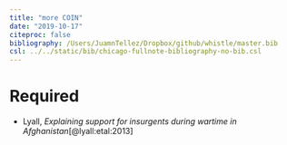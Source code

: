 ```yaml
---
title: "more COIN"
date: "2019-10-17"
citeproc: false
bibliography: /Users/JuamnTellez/Dropbox/github/whistle/master.bib
csl: ../../static/bib/chicago-fullnote-bibliography-no-bib.csl
---
```


# Required


- Lyall, *Explaining support for insurgents during wartime in Afghanistan*[@lyall:etal:2013]
